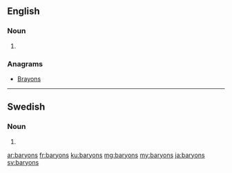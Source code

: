 ==English==

===Noun===
{{head|en|plural}}

# {{plural of|baryon|lang=en|nocat=1}}

===Anagrams===
* [[Brayons#English|Brayons]]

----

==Swedish==

===Noun===
{{head|sv|noun form}}

# {{sv-noun-form-indef-gen|baryon}}

[[ar:baryons]]
[[fr:baryons]]
[[ku:baryons]]
[[mg:baryons]]
[[my:baryons]]
[[ja:baryons]]
[[sv:baryons]]
